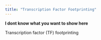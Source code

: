 ```yaml
---
title: "Transcription Factor Footprinting"
---
```


__I dont know what you want to show here__

Transcription factor (TF) footprinting 